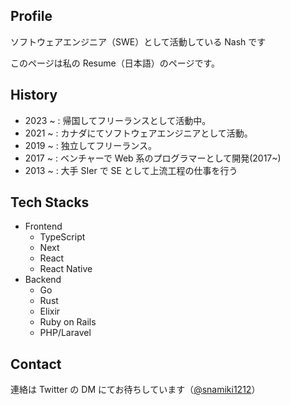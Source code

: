 ---
---

## Profile

ソフトウェアエンジニア（SWE）として活動している Nash です

このページは私の Resume（日本語）のページです。

## History

- 2023 ~ : 帰国してフリーランスとして活動中。
- 2021 ~ : カナダにてソフトウェアエンジニアとして活動。
- 2019 ~ : 独立してフリーランス。
- 2017 ~ : ベンチャーで Web 系のプログラマーとして開発(2017~)
- 2013 ~ : 大手 SIer で SE として上流工程の仕事を行う

## Tech Stacks

- Frontend
  - TypeScript
  - Next
  - React
  - React Native
- Backend
  - Go
  - Rust
  - Elixir
  - Ruby on Rails
  - PHP/Laravel

## Contact

連絡は Twitter の DM にてお待ちしています（[@snamiki1212](https://twitter.com/snamiki1212)）

